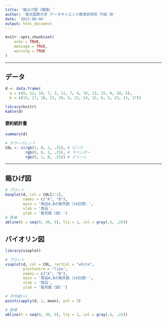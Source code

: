 ```yaml
---
title: '箱ひげ図（課題）'
author: '東京国際大学 データサイエンス教育研究所 竹田 恒'
date: '2022-08-06'
output: html_document
---
```


```r
knitr::opts_chunk$set(
	echo = TRUE,
	message = TRUE,
	warning = TRUE
)
```

---

## データ
```r
d <- data.frame(
  a = c(8, 12, 16, 7, 3, 11, 7, 4, 10, 13, 15, 6, 18, 5),
  b = c(15, 17, 18, 21, 20, 9, 22, 14, 15, 6, 5, 23, 13, 17)) 

library(knitr)
kable(d)
```

#### 要約統計量
```r
summary(d)
```

```r
# カラーパレット
COL <- c(rgb(1, 0, 1, .25), # ピンク
         rgb(0, 0, 1, .25), # ラベンダー
         rgb(0, 1, 0, .25)) # グリーン
```

---

## 箱ひげ図
```r
# プロット
boxplot(d, col = COL[1:2],
        names = c("A", "B"),
        main = '商品A,Bの販売数（14日間）',
        xlab = '商品',
        ylab = '販売数［個］')
# 罫線
abline(h = seq(0, 30, 5), lty = 2, col = gray(.5, .25))
```

## バイオリン図
```r
library(vioplot)
```
```r
# プロット
vioplot(d, col = COL, rectCol = "white",
        plotCentre = "line",
        names = c("A", "B"),
        main = '商品A,Bの販売数（14日間）',
        xlab = '商品',
        ylab = '販売数［個］')

# 平均値(+)
points(apply(d, 2, mean), pch = 3)

# 罫線
abline(h = seq(0, 30, 5), lty = 2, col = gray(.5, .25))
```

